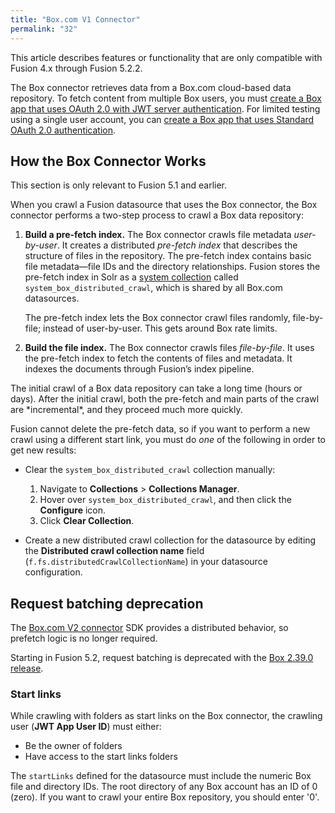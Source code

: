 ```yaml
---
title: "Box.com V1 Connector"
permalink: "32"
---
```



<Note>
This article describes features or functionality that are only compatible with Fusion 4.x through Fusion 5.2.2.
</Note>



The Box connector retrieves data from a Box.com cloud-based data repository. To fetch content from multiple Box users, you must [create a Box app that uses OAuth 2.0 with JWT server authentication](/how-to/900/configure-a-box-com-datasource#Box-Create-App). For limited testing using a single user account, you can [create a Box app that uses Standard OAuth 2.0 authentication](/how-to/739/configure-box-com-tokens#Box-Auth2).

## How the Box Connector Works

<Note>
This section is only relevant to Fusion 5.1 and earlier.
</Note>



When you crawl a Fusion datasource that uses the Box connector, the Box connector performs a two-step process to crawl a Box data repository:

1. **Build a pre-fetch index.** The Box connector crawls file metadata *user-by-user*. It creates a distributed *pre-fetch index* that describes the structure of files in the repository. The pre-fetch index contains basic file metadata—file IDs and the directory relationships. Fusion stores the pre-fetch index in Solr as a [system collection](/fusion-server/4.2/166/collections#Collections-SystemCollections) called `system_box_distributed_crawl`, which is shared by all Box.com datasources.

    The pre-fetch index lets the Box connector crawl files randomly, file-by-file; instead of user-by-user. This gets around Box rate limits.
2. **Build the file index.** The Box connector crawls files *file-by-file*. It uses the pre-fetch index to fetch the contents of files and metadata. It indexes the documents through Fusion’s index pipeline.

<Tip>
The initial crawl of a Box data repository can take a long time (hours or days). After the initial crawl, both the pre-fetch and main parts of the crawl are *incremental*, and they proceed much more quickly.
</Tip>

Fusion cannot delete the pre-fetch data, so if you want to perform a new crawl using a different start link, you must do *one* of the following in order to get new results:

* Clear the `system_box_distributed_crawl` collection manually:

  1. Navigate to **Collections** > **Collections Manager**.
  2. Hover over `system_box_distributed_crawl`, and then click the **Configure** <InlineImage src="/assets/images/4.0/icons/configure.png"/> icon.
  3. Click **Clear Collection**.
* Create a new distributed crawl collection for the datasource by editing the **Distributed crawl collection name** field (`f.fs.distributedCrawlCollectionName`) in your datasource configuration.

## Request batching deprecation

The [Box.com V2 connector](/fusion-connectors/3244/box-com-v-2) SDK provides a distributed behavior, so prefetch logic is no longer required.

Starting in Fusion 5.2, request batching is deprecated with the [Box 2.39.0 release](https://github.com/box/box-java-sdk/releases/tag/v2.39.0).

### Start links

While crawling with folders as start links on the Box connector, the crawling user (**JWT App User ID**) must either:

* Be the owner of folders
* Have access to the start links folders

The `startLinks` defined for the datasource must include the numeric Box file and directory IDs. The root directory of any Box account has an ID of 0 (zero). If you want to crawl your entire Box repository, you should enter '0'.